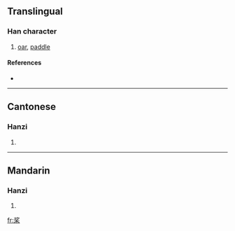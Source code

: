 {{also|槳}}
==Translingual==

===Han character===
{{Han char|rn=75|rad=木|as=06|sn=10|four=|canj=中弓木 (LND)}}

# [[oar]], [[paddle]]

====References====
* {{Han ref|kx=0526.211|hdz=21205.040|uh=6868|ud=26728}}

----

==Cantonese==

===Hanzi===
{{yue-hanzi|jyut=|y=jeung2|tra=槳}}

# {{defn|Cantonese}}

----

==Mandarin==

===Hanzi===
{{cmn-hanzi|tra=槳|pin=[[chōng]] ([[chong1]]), [[jiǎng]] ([[jiang3]])|wg=ch'ung<sup>1</sup>, chiang<sup>3</sup>}}

# {{defn|Mandarin}}

[[fr:桨]]